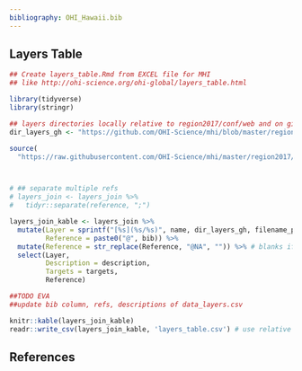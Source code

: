 ```yaml
---
bibliography: OHI_Hawaii.bib
---
```


## Layers Table

```r
## Create layers_table.Rmd from EXCEL file for MHI
## like http://ohi-science.org/ohi-global/layers_table.html

library(tidyverse)
library(stringr)

## layers directories locally relative to region2017/conf/web and on github
dir_layers_gh <- "https://github.com/OHI-Science/mhi/blob/master/region2017/layers"

source(
  "https://raw.githubusercontent.com/OHI-Science/mhi/master/region2017/conf/web/join_layers_csvs.R")



# ## separate multiple refs
# layers_join <- layers_join %>%
#   tidyr::separate(reference, ";")

layers_join_kable <- layers_join %>%
  mutate(Layer = sprintf("[%s](%s/%s)", name, dir_layers_gh, filename_prep),
         Reference = paste0("@", bib)) %>%
  mutate(Reference = str_replace(Reference, "@NA", "")) %>% # blanks if @NAs
  select(Layer, 
         Description = description, 
         Targets = targets, 
         Reference)

##TODO EVA
##update bib column, refs, descriptions of data_layers.csv

knitr::kable(layers_join_kable)
readr::write_csv(layers_join_kable, 'layers_table.csv') # use relative filepath to this RMarkdown doc

```

## References

